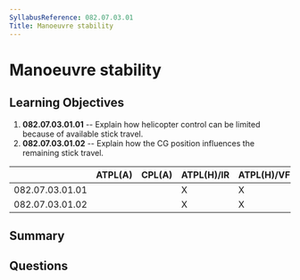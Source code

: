 ```yaml
---
SyllabusReference: 082.07.03.01
Title: Manoeuvre stability
---
```


# Manoeuvre stability

## Learning Objectives

1. **082.07.03.01.01** -- Explain how helicopter control can be limited because
   of available stick travel.
2. **082.07.03.01.02** -- Explain how the CG position influences the remaining
   stick travel.

|                 | ATPL(A) | CPL(A) | ATPL(H)/IR | ATPL(H)/VFR | CPL(H) | IR  | CBIR(A) |
| --------------- | ------- | ------ | ---------- | ----------- | ------ | --- | ------- |
| 082.07.03.01.01 |         |        | X          | X           | X      |     |         |
| 082.07.03.01.02 |         |        | X          | X           | X      |     |         |

## Summary

## Questions
